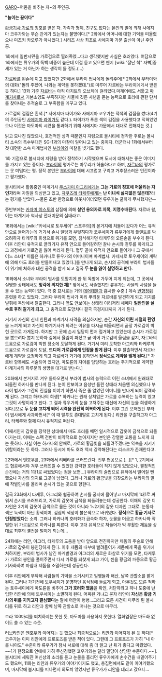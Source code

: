 [[GARO]]~어둠을 비추는 자~의 주인공.

'''"놀이는 끝이다"'''

[[황금기사 가로]]의 칭호를 받은 자. 가족과 형제, 친구도 없다는 본인의 말에 의해 사에지마 코우가와는 무슨 관계가 있는지는 불명이다.[* 2화에서 어머니에 대한 기억을 떠올렸으나 미츠키 카오루가 아니었다.] 시리즈 사상 최초로 사에지마 가문 출신이 아닌 주인공.

1화에서 일반시민을 가로검으로 찔러죽였...다고 생각했지만 사실은 호러였다. 여담으로 1화에서는 류우가의 독백 비중이 높은데 이걸 듣고 있으면 왠지 [wiki:"잘난 척" 자뻑]증세가 있는 거 아닌가 하는 생각이 들 정도.(...)

[[자르바]]를 왼손에 끼고 있었지만 2화에서 부라이 법사에게 돌려주어[* 2화에서 부라이와의 대화("돌려 주겠어. 나와는 계약을 못하겠대.")로 미루어 자르바는 부라이에게서 받은 듯 하다.] 13화 기준 [[자르바]]는 아직 아지트의 오브제에 걸려있다.마계어에도 서툴고 [[마계기사]]로서 기본소양도 부족하지만 사물에 깃든 사념을 듣는 능력으로 호러에 관한 단서를 찾아내는 추적술로 그 부족함을 메꾸고 있다.

가로검의 검집은 흰색.[* 사에지마 타이가와 사에지마 코우가는 적색의 검집을 썼다(4기의 주인공인 [[사에지마 라이가]]도 같다.). 타이가가 푸른 색의 검집을 사용했다고 적혀있었으나 이것은 마도마의 시련을 통과하기 위해 사에지마 가문에서 대대로 전해지는 것.]

밝고 모나진 않았으나, 호전적인 성격 때문인지 지령으로 볼시티에 정착한 후로는 볼시티 소속의 특수부대인 SG-1과의 마찰이 일어나고 있는 중이다. 더군더나 1화에서부터 첫 대면한 소속 마계법사인 [[부라이]]와 마찰을 빚기도 했다.

1화 기점으로 볼시티에 지령을 받아 정착하기 시작했으며 도시에 대해서는 좋은 이미지를 가지고 있는 중이다.
[[부라이]]의 평가로는 마무리가 허술하다고 하며, [[자르바]]의 평가로는 못 미덥다는 평. 정작 본인은 [[부라이]]에 대해 시끄럽고 구리고 거추장스러운 인간이라고 평가했다.

볼시티에서 활동중인 마계기사 [[쿠스가미 아그리]]에게는 '''그는 가로의 칭호에 어울리는 자인가'''라며 자질을 의심받고 있고, [[자쿠즈레 타케루]]에게는 '''난 이녀석 싫지많은 않은데?'''라는 평가를 받았다.--물론 초반 한정으로 아웃사이더였던 류우가는 쿨하게 무시했지만--

중반부에는 [[카자미 야스토]]의 삽질에 의해 '''살인 용의자로 지목, 지명수배된다'''. 자르바 왈, 이는 마계기사 역사상 전대미문의 실태라고.

18화에서는 [wiki:"카네시로 토우세이" 스포주의]의 본거지에 처들어 갔다가 어느 유적 안으로 들어가는데 거기서 손시 일당과 부딪히다가 코우세이가 류우가에게 플랜트를 박으려하자 타케루의 희생으로 위기를 모면, 침식해가던 타케루의 오른손을 부수게 된다. 이후 리안이 유적지로 끌려가자 유적 안으로 들어갈려던 찰나 손시와 결투를 하게되고 그 과정에서 가로검을 잃어 버리게 된다. 혈투 끝에 유적지 안으로 들어가나 그 곳에서 어느 소녀[* 이름은 하카나로 류우가의 어머니이며 마계법사. 카네시로 토우세이의 계략에 의해 마도 호러를 만들어내고 있었다.]를 만나게 되고, 손시의 공격에 부라이 법사들이 위기에 처하자 대신 공격을 받게 되고 결국 '''두 눈을 잃어 실명하고 만다'''.

19화에서 소녀와 부라이 법사를 도망치게 한 뒤 독방에 가두어 지게 되는데, 그 곳에서 실명한 상태에서도 '''청각에 의지한 채'''[* 앞에서도 서술했지만 류우가는 사물의 사념을 들을 수 있는 능력이 있다. 극 중 묘사로는 거의 [[데어데블]]과 흡사한 수준.] 계속 [[반향정위]] 훈련을 하고 있었다. 그러다 부라이 법사가 미리 뿌려둔 자르바를 발견하게 되고 기지를 빌휘해 독방에서 탈출한다. 그러나 앞도 안보이는 상태라 이리저리 헤메다 '''일반인을 실수로 후려 갈기게 되고''', 그 충격으로 도망치다 결국 국경지대까지 가게 된다.

거기서 자신의 신세 한탄과 마계기사 자격을 의심하지만, 순간 '''자신의 어린 시절의 환영'''을 느끼게 되고 자신이 마계기사가 되려는 이유를 다시금 떠올리면서 곧장 가로검이 박힌 곳으로 가게된다. 하지만 그 곳에 손시 일당이 먼저 점거하고 있었는데 손시가 가로검을 뽑으려다 뽑지 못하자 검에서 울림이 퍼졌고 곧 이어 가로검의 울림을 감지, 자르바의 도움으로 가로검이 박힌 장소에 도달하게 된다. 거기서 미리 도착한 아그리와 타케루의 도움으로 가로검에 도달, '''드디어 가로검에게 인정을 받게 된다'''. 이후 탈출하면서 자르바에게 계약을 요청하게 되고 자르바가 거기에 응하면서 '''정식으로 계약을 맺게 된다'''.[* 자르바 항목에도 서술되어 있지만, 마도륜의 자아를 담당하는 호러는 주기적으로 계약한 마계기사의 하루분의 생명을 대가로 받는다.]

20화에서 본거지로 겨우 돌아오면서 부라이 법사의 능력으로 어린 소녀에서 원래대로 되돌린 하카나를 만나게 된다. 눈이 안보이고 음성만 들린 상태라 처음엔 의심했으나 부라이 법사가 그간의 진실을 이야기 하면서 죽은 줄 알았던 어머니를 만나게 되어 감격하게 된다. 그리고 하카나의 희생[* 하카나는 원래 상처입은 가로를 수복하는 능력이 있고 그것이 사명이라고 한다. 그 결과 류우가의 눈을 고쳐주는 대신에 자신의 눈을 희생하게 된다.]으로 '''두 눈을 고치게 되어 시력을 완전히 회복하게 된다'''. 이후 그간 오해했던 부라이 법사에게 사과하면서[* 이 때 말투도 존대말로 고치게 된다.] 리안을 구출하고자 아그리, 타케루와 함께 다시 유적지로 떠난다.

어째서인지 갑옷을 장착한 상태에서 마도 호러를 베면 일시적으로 갑옷이 금색으로 되돌아가는데, 이때는 스펙 전반이 비약적으로 높아지지만 본인은 강렬한 고통을 느끼게 되는 듯하다. 사실 이는 하카나의 안배로, 가로의 황금빛을 되돌려주겠다는 약속을 지키기 위함이라는 듯 하다. 그러나 동시에 마도 호러 역시 강력해진다는 리스크가 존재한다고.

22화에서 엔호우를, 23화에서 리베라를 쓰러뜨린다. 전부 협공으로.(...)[* 1, 2기에서도 협공해서야 겨우 쓰러뜨릴 수 있었던 강력한 호러들이 적지 않게 있었으나, 결정적인 순간에는 거의 1대1로 싸웠었다는 점을 보면...] 부라이의 술법으로 유적에서 멀어질 뻔 했으나 자신의 의지로 그곳에 남았다. 그러나 가로의 황금빛을 되찾으라는 부라이의 말에 작별인사를 올리며 손시가 있는 곳으로 향한다.

결국 23화에서 타케루, 아그리와 협공하여 손시를 궁지에 몰아넣고 마지막에 1대1로 싸워서 손시를 쓰러뜨리고, 가로의 갑옷에 금색을 되돌려놓는데 성공한다. 이때의 갑옷 디자인은 3기의 갑옷이 금색으로 물든 것이 아니라 1~2기의 갑옷 디자인 그대로. 눈동자 색은 녹색이 아닌 황색이며, 검집의 색상이 붉은색으로 바뀌였다. '''정식으로 황금 기사로 인정받았다'''는 소리. 그러나 하카나의 호러화가 급속화 하자, 눈물을 머금고 하카나와 작별한 뒤 가로검으로 하카나를 찌른다. 이후 고대 유적으로 쳐들어가 막 부활한 제돔을 상대로 최후의 결전을 벌이게 되는데...

24화에는 리안, 아그리, 타케루의 도움을 받아 앞으로 전진하지만 제돔의 주술로 인해 가로의 갑옷이 봉인당하게 된다. 이후 제돔의 내부에 빨려들어가 제돔에게 죽을 위기에 처하지만, 부라이 법사가 남긴 마계발경과 아그리의 새로운 화살로 위기를 모면, 타케루가 가로의 봉인을 풀어주면서 다시 가로를 되찾게 되고 가이, 젠을 황금의 파동으로 황금 기사화하여 마침내 제돔을 소멸하는데 성공한다.

이후 리안에게 부탁해 사람들의 기억을 소거시키고 일행들과 해산, 남쪽 관할소를 맡게 된다. 그러나 가기전에 토우세이가 운영하던 음식점에 들르게 되고, 아무것도 모른 척하는 토우세이에게 마도륜을 비추어 '''그가 호러화 했음'''을 확인, 처단하려고 하나 도중에 난입한 리안에 의해 토우세이는 소멸하게 된다. 어찌된 거냐고 묻자 리안이 '''자신은 황금 기사의 뒤를 지키고자 결심했다'''는 말에 어안이 벙벙...그리고 모든 사건이 마무리 된 볼시티를 뒤로 하고 리안과 함께 남쪽 관할소로 떠나는 것으로 마무리.

호라 100마리를 퇴치하지는 못한 듯, 마도마를 사용하지 못한다. 열화염장은 마도화 없이도 쓸 수 있는 수준.

러브라인은 [[엔호우]]와 이어지는 듯 했으나 최종적으로는 [[리안]]과 이어지게 된 듯 하다[* 코우가는 이미 리안에게 프로포즈를 받은 적이 있다. 그런데 그 프로포즈가 가히 "내 아를 나아도" 수준이라 류우가가 잠시 서로에 대해 좀 더 알고 난 뒤가 좋다고 미뤘었다. ~~1기 한정으로 연애에 가히 무신경했던 코우가와는 달리 밀당이 상당한 수준이다.~~]. 볼시티에 세워진 여신상의 소리를 듣고 눈물을 흘리던 류우가에게 손수건을 내밀어주기도 했으며, 11화는 리안과 류우가의 이야기이기도 했고, 총집편에서도 같이 이야기했으며, 마지막에 볼시티를 떠나면서 의도치 않았지만 류우가가 리안을 데리고 갔으니...

